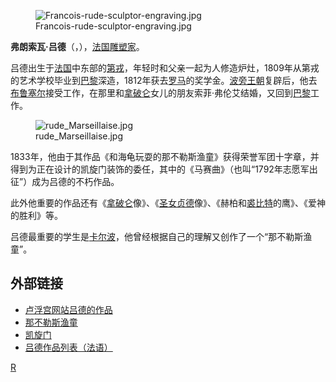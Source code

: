 [[File:Francois-rude-sculptor-engraving.jpg|thumb]]

'''弗朗索瓦·吕德'''（'''{{lang|fr|François Rude}}'''，{{bd|1784年|1月4日|1855年|11月3日|catIdx=R}}），[[法国|法国]][[雕塑家|雕塑家]]。

吕德出生于[[法国|法国]]中东部的[[第戎|第戎]]，年轻时和父亲一起为人修造炉灶，1809年从第戎的艺术学校毕业到[[巴黎|巴黎]]深造，1812年获去[[罗马|罗马]]的奖学金。[[波旁王朝|波旁王朝]]复辟后，他去[[布鲁塞尔|布鲁塞尔]]接受工作，在那里和[[拿破仑|拿破仑]]女儿的朋友索菲·弗伦艾结婚，又回到[[巴黎|巴黎]]工作。

[[File:rude_Marseillaise.jpg|thumb]]

1833年，他由于其作品《和海龟玩耍的那不勒斯渔童》获得荣誉军团十字章，并得到为正在设计的凯旋门装饰的委任，其中的《马赛曲》（也叫“1792年志愿军出征”）成为吕德的不朽作品。

此外他重要的作品还有《[[拿破仑|拿破仑]]像》、《[[圣女贞德|圣女贞德]]像》、《赫柏和[[裘比特|裘比特]]的鹰》、《爱神的胜利》等。

吕德最重要的学生是[[卡尔波|卡尔波]]，他曾经根据自己的理解又创作了一个“那不勒斯渔童”。

==外部链接==
{{commonscat|François Rude}}
*[http://cartelfr.louvre.fr/cartelfr/visite?srv=rs_display_res&critere=Fran%E7ois+Rude&operator=AND&photoOnly=true&nbToDisplay=20&langue=fr 卢浮宫网站吕德的作品] {{Webarchive|url=https://archive.is/20130107113023/http://cartelfr.louvre.fr/cartelfr/visite?srv=rs_display_res&critere=Fran%E7ois+Rude&operator=AND&photoOnly=true&nbToDisplay=20&langue=fr |date=2013-01-07 }}
*[http://www.bluffton.edu/~sullivanm/louvre/rude.html 那不勒斯渔童] {{Wayback|url=http://www.bluffton.edu/~sullivanm/louvre/rude.html |date=20060827082245 }}
*[http://www.bluffton.edu/~sullivanm/arctriomphe/arc.html 凯旋门] {{Wayback|url=http://www.bluffton.edu/~sullivanm/arctriomphe/arc.html |date=20060810035754 }}
*[https://web.archive.org/web/20040301170749/http://www.insecula.com/contact/A000046.html 吕德作品列表（法语）] 
{{Authority control}}
{{France-artist-stub}}
[[Category:法国雕塑家|R]]